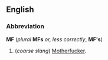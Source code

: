==English==
===Abbreviation===
'''MF''' (''plural'' '''MFs''' ''or, less correctly'', '''MF's''')

#(''coarse slang'') [[Motherfucker]].